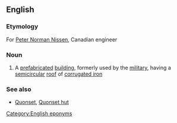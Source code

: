 ==English==

===Etymology===
For [[w:Peter Norman Nissen|Peter Norman Nissen]], Canadian engineer

===Noun===
{{wikipedia}}
{{en-noun|head=[[Nissen]] [[hut]]}}

# {{British}} A [[prefabricated]] [[building]], formerly used by the [[military]], having a [[semicircular]] [[roof]] of [[corrugated iron]]

===See also===
* [[Quonset]], [[Quonset hut]]

[[Category:English eponyms]]